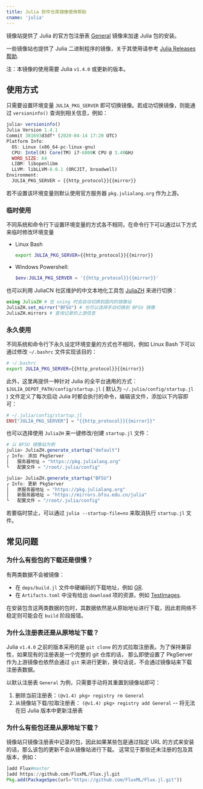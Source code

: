 ```yaml
---
title: Julia 软件仓库镜像使用帮助
cname: 'julia'
---
```


镜像站提供了 Julia 的官方包注册表 [General](https://github.com/JuliaRegistries/General) 镜像来加速 Julia 包的安装。

一些镜像站也提供了 Julia 二进制程序的镜像，关于其使用请参考 [Julia Releases 帮助](/julia-releases/).

注：本镜像的使用需要 Julia `v1.4.0` 或更新的版本。

## 使用方式

只需要设置环境变量 `JULIA_PKG_SERVER` 即可切换镜像。若成功切换镜像，则能通过 `versioninfo()` 查询到相关信息，例如：

<CodeBlock>

```julia
julia> versioninfo()
Julia Version 1.4.1
Commit 381693d3df* (2020-04-14 17:20 UTC)
Platform Info:
  OS: Linux (x86_64-pc-linux-gnu)
  CPU: Intel(R) Core(TM) i7-6800K CPU @ 3.40GHz
  WORD_SIZE: 64
  LIBM: libopenlibm
  LLVM: libLLVM-8.0.1 (ORCJIT, broadwell)
Environment:
  JULIA_PKG_SERVER = {{http_protocol}}{{mirror}}
```

</CodeBlock>

若不设置该环境变量则默认使用官方服务器 `pkg.julialang.org` 作为上游。

### 临时使用

不同系统和命令行下设置环境变量的方式各不相同，在命令行下可以通过以下方式来临时修改环境变量

* Linux Bash

  <CodeBlock>

  ```bash
  export JULIA_PKG_SERVER={{http_protocol}}{{mirror}}
  ```

  </CodeBlock>

* Windows Powershell:

  <CodeBlock>

  ```powershell
  $env:JULIA_PKG_SERVER = '{{http_protocol}}{{mirror}}'
  ```

  </CodeBlock>

也可以利用 JuliaCN 社区维护的中文本地化工具包 [JuliaZH](https://github.com/JuliaCN/JuliaZH.jl) 来进行切换：

```julia
using JuliaZH # 在 using 时会自动切换到国内的镜像站
JuliaZH.set_mirror("BFSU") # 也可以选择手动切换到 BFSU 镜像
JuliaZH.mirrors # 查询记录的上游信息
```

### 永久使用

不同系统和命令行下永久设定环境变量的方式也不相同，例如 Linux Bash 下可以通过修改 `~/.bashrc` 文件实现该目的：

<CodeBlock>

```bash
# ~/.bashrc
export JULIA_PKG_SERVER={{http_protocol}}{{mirror}}
```

</CodeBlock>

此外，这里再提供一种针对 Julia 的全平台通用的方式：`$JULIA_DEPOT_PATH/config/startup.jl`
( 默认为 `~/.julia/config/startup.jl` ) 文件定义了每次启动 Julia 时都会执行的命令，编辑该文件，添加以下内容即可：

<CodeBlock>

```julia
# ~/.julia/config/startup.jl
ENV["JULIA_PKG_SERVER"] = "{{http_protocol}}{{mirror}}"
```

</CodeBlock>

也可以选择使用 `JuliaZH` 来一键修改/创建 `startup.jl` 文件：

```julia
# 以 BFSU 镜像站为例
julia> JuliaZH.generate_startup("default")
┌ Info: 添加 PkgServer
│   服务器地址 = "https://pkg.julialang.org"
└   配置文件 = "/root/.julia/config"

julia> JuliaZH.generate_startup("BFSU")
┌ Info: 更新 PkgServer
│   原服务器地址 = "https://pkg.julialang.org"
│   新服务器地址 = "https://mirrors.bfsu.edu.cn/julia"
└   配置文件 = "/root/.julia/config"
```

若要临时禁止，可以通过 `julia --startup-file=no` 来取消执行 `startup.jl` 文件。


## 常见问题

### 为什么有些包的下载还是很慢？

有两类数据不会被镜像：

* 在 `deps/build.jl` 文件中硬编码的下载地址，例如 [GR](https://github.com/jheinen/GR.jl/blob/70f025d5cb439d036409f1985107cb5e1615097f/deps/build.jl#L116).
* 在 `Artifacts.toml` 中没有给出 `download` 项的资源，例如 [TestImages](https://github.com/JuliaImages/TestImages.jl/blob/eaa94348df619c65956e8cfb0032ecddb7a29d3a/Artifacts.toml).

在安装包含这两类数据的包时，其数据依然是从原始地址进行下载，因此若网络不稳定则可能会在 `build` 阶段报错。

### 为什么注册表还是从原地址下载？

Julia `v1.4.0` 之前的版本采用的是 `git clone` 的方式拉取注册表。为了保持兼容性，如果现有的注册表是一个完整的 git 仓库的话，
那么即使设置了 PkgServer 作为上游镜像也依然会通过 `git` 来进行更新，换句话说，不会通过镜像站来下载注册表数据。

以默认注册表 `General` 为例，只需要手动将其重置到镜像站即可：

1. 删除当前注册表：`(@v1.4) pkg> registry rm General`
2. 从镜像站下载/拉取注册表： `(@v1.4) pkg> registry add General` -- 将无法在旧 Julia 版本中更新注册表

### 为什么有些包还是从原地址下载？

镜像站只镜像注册表中记录的包，因此如果某些包是通过指定 URL 的方式来安装的话，那么该包的更新不会从镜像站进行下载。
这常见于那些还未注册的包及其版本，例如：

```julia
]add Flux#master
]add https://github.com/FluxML/Flux.jl.git
Pkg.add(PackageSpec(url="https://github.com/FluxML/Flux.jl.git"))
```
